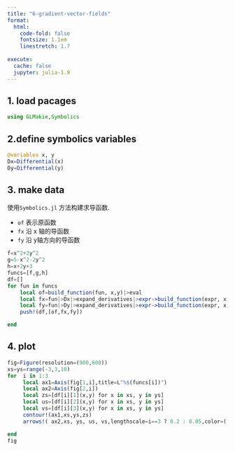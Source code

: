 ```yaml
---
title: "6-gradient-vector-fields"
format:
  html: 
    code-fold: false
    fontsize: 1.1em
    linestretch: 1.7
    
execute: 
  cache: false
  jupyter: julia-1.9
---
```



## 1. load pacages
```julia
using GLMakie,Symbolics
```

## 2.define symbolics variables
```julia
@variables x, y
Dx=Differential(x)
Dy=Differential(y)
```

## 3. make data
使用`Symbolics.jl` 方法构建求导函数.

- `of` 表示原函数
- `fx` 沿 x 轴的导函数
- `fy` 沿 y轴方向的导函数
```julia
f=x^2+2y^2
g=5-x^2-2y^2
h=x+2y+3
funcs=[f,g,h]
df=[]
for fun in funcs
    local of=build_function(fun, x,y)|>eval
    local fx=fun|>Dx|>expand_derivatives|>expr->build_function(expr, x,y)|>eval
    local fy=fun|>Dy|>expand_derivatives|>expr->build_function(expr, x,y)|>eval
    push!(df,[of,fx,fy])

end

```


## 4. plot 
```julia
fig=Figure(resolution=(900,600))
xs=ys=range(-3,3,10)
for  i in 1:3
     local ax1=Axis(fig[1,i],title=L"%$(funcs[i])")
     local ax2=Axis(fig[2,i])
     local zs=[df[i][1](x,y) for x in xs, y in ys]
     local us=[df[i][2](x,y) for x in xs, y in ys]
     local vs=[df[i][3](x,y) for x in xs, y in ys]
     contour!(ax1,xs,ys,zs)
     arrows!( ax2,xs, ys, us, vs,lengthscale=i==3 ? 0.2 : 0.05,color=(:purple,0.8))

end
fig
```

